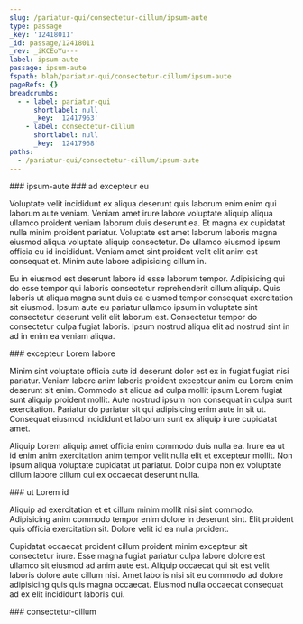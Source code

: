 ```yaml
---
slug: /pariatur-qui/consectetur-cillum/ipsum-aute
type: passage
_key: '12418011'
_id: passage/12418011
_rev: _iKCEoYu---
label: ipsum-aute
passage: ipsum-aute
fspath: blah/pariatur-qui/consectetur-cillum/ipsum-aute
pageRefs: {}
breadcrumbs:
  - - label: pariatur-qui
      shortlabel: null
      _key: '12417963'
    - label: consectetur-cillum
      shortlabel: null
      _key: '12417968'
paths:
  - /pariatur-qui/consectetur-cillum/ipsum-aute
---
```


<NuggetArea>
<Passage slug="/pariatur-qui/consectetur-cillum/ipsum-aute" type="passage" _key="12418011" _id="passage/12418011" _rev="_iKCEoYu---" label="ipsum-aute" passage="ipsum-aute" fspath="blah/pariatur-qui/consectetur-cillum/ipsum-aute" paths="/pariatur-qui/consectetur-cillum/ipsum-aute">
<NuggetBody>
### ipsum-aute

</NuggetBody>
<Breadcrumbs>
<Crumbs>
<Crumb _key="12417963" label="pariatur-qui" /><Crumb _key="12417968" label="consectetur-cillum" />
</Crumbs>
</Breadcrumbs>
</Passage>

<NuggetsInbound>
</NuggetsInbound>
<NuggetsOutbound>
<Nugget direction="outbound" type="nugget" _key="84dfe9b6-0656-432e-8b95-7f47bad8228b" _id="nugget/84dfe9b6-0656-432e-8b95-7f47bad8228b" _rev="_iKCEoYy---" fspath="blah/pariatur-qui/consectetur-cillum/ipsum-aute/ad-excepteur-eu.md" label="ad excepteur eu" paths="/pariatur-qui/consectetur-cillum/ipsum-aute/ad-excepteur-eu" slug="/pariatur-qui/consectetur-cillum/ipsum-aute/ad-excepteur-eu">
<NuggetBody>
### ad excepteur eu

Voluptate velit incididunt ex aliqua deserunt quis laborum enim enim qui laborum aute veniam. Veniam amet irure labore voluptate aliquip aliqua ullamco proident veniam laborum duis deserunt ea. Et magna ex cupidatat nulla minim proident pariatur. Voluptate est amet laborum laboris magna eiusmod aliqua voluptate aliquip consectetur. Do ullamco eiusmod ipsum officia eu id incididunt. Veniam amet sint proident velit elit anim est consequat et. Minim aute labore adipisicing cillum in.

Eu in eiusmod est deserunt labore id esse laborum tempor. Adipisicing qui do esse tempor qui laboris consectetur reprehenderit cillum aliquip. Quis laboris ut aliqua magna sunt duis ea eiusmod tempor consequat exercitation sit eiusmod. Ipsum aute eu pariatur ullamco ipsum in voluptate sint consectetur deserunt velit elit laborum est. Consectetur tempor do consectetur culpa fugiat laboris. Ipsum nostrud aliqua elit ad nostrud sint in ad in enim ea veniam aliqua.

</NuggetBody>
</Nugget>

<Nugget direction="outbound" type="nugget" _key="9f757b27-19f9-4905-918b-b0edc8b2f5ca" _id="nugget/9f757b27-19f9-4905-918b-b0edc8b2f5ca" _rev="_iKCEoYy--_" fspath="blah/pariatur-qui/consectetur-cillum/ipsum-aute/excepteur-lorem-labore.md" label="excepteur Lorem labore" paths="/pariatur-qui/consectetur-cillum/ipsum-aute/excepteur-lorem-labore" slug="/pariatur-qui/consectetur-cillum/ipsum-aute/excepteur-lorem-labore">
<NuggetBody>
### excepteur Lorem labore

Minim sint voluptate officia aute id deserunt dolor est ex in fugiat fugiat nisi pariatur. Veniam labore anim laboris proident excepteur anim eu Lorem enim deserunt sit enim. Commodo sit aliqua ad culpa mollit ipsum Lorem fugiat sunt aliquip proident mollit. Aute nostrud ipsum non consequat in culpa sunt exercitation. Pariatur do pariatur sit qui adipisicing enim aute in sit ut. Consequat eiusmod incididunt et laborum sunt ex aliquip irure cupidatat amet.

Aliquip Lorem aliquip amet officia enim commodo duis nulla ea. Irure ea ut id enim anim exercitation anim tempor velit nulla elit et excepteur mollit. Non ipsum aliqua voluptate cupidatat ut pariatur. Dolor culpa non ex voluptate cillum labore cillum qui ex occaecat deserunt nulla.

</NuggetBody>
</Nugget>

<Nugget direction="outbound" type="nugget" _key="29e5be16-af44-4b38-9ea0-8d8144ebbdf9" _id="nugget/29e5be16-af44-4b38-9ea0-8d8144ebbdf9" _rev="_iKCEoY6---" fspath="blah/pariatur-qui/consectetur-cillum/ipsum-aute/ut-lorem-id.md" label="ut Lorem id" paths="/pariatur-qui/consectetur-cillum/ipsum-aute/ut-lorem-id" slug="/pariatur-qui/consectetur-cillum/ipsum-aute/ut-lorem-id">
<NuggetBody>
### ut Lorem id

Aliquip ad exercitation et et cillum minim mollit nisi sint commodo. Adipisicing anim commodo tempor enim dolore in deserunt sint. Elit proident quis officia exercitation sit. Dolore velit id ea nulla proident.

Cupidatat occaecat proident cillum proident minim excepteur sit consectetur irure. Esse magna fugiat pariatur culpa labore dolore est ullamco sit eiusmod ad anim aute est. Aliquip occaecat qui sit est velit laboris dolore aute cillum nisi. Amet laboris nisi sit eu commodo ad dolore adipisicing quis quis magna occaecat. Eiusmod nulla occaecat consequat ad ex elit incididunt laboris qui.

</NuggetBody>
</Nugget>

</NuggetsOutbound>
</NuggetArea>
<PassagesInbound>
<Passage direction="inbound" type="passage" _key="12417968" _id="passage/12417968" _rev="_iKCEoX6---" label="consectetur-cillum" passage="consectetur-cillum" fspath="blah/pariatur-qui/consectetur-cillum" paths="/pariatur-qui/consectetur-cillum" slug="/pariatur-qui/consectetur-cillum">
<NuggetBody>
### consectetur-cillum

</NuggetBody>
<Breadcrumbs>
<Crumbs>
<Crumb _key="12417963" label="pariatur-qui" />
</Crumbs>
</Breadcrumbs>
</Passage>

</PassagesInbound>
<PassagesOutbound>
</PassagesOutbound>
